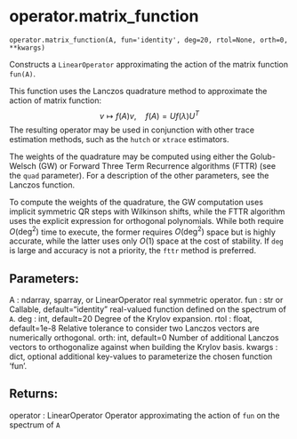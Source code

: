# operator.matrix_function { #primate.operator.matrix_function }

`operator.matrix_function(A, fun='identity', deg=20, rtol=None, orth=0, **kwargs)`

Constructs a `LinearOperator` approximating the action of the matrix function `fun(A)`. 

This function uses the Lanczos quadrature method to approximate the action of matrix function:
$$ v \mapsto f(A)v, \quad f(A) = U f(\lambda) U^T $$
The resulting operator may be used in conjunction with other trace estimation methods, such as 
the `hutch` or `xtrace` estimators.

The weights of the quadrature may be computed using either the Golub-Welsch (GW) or 
Forward Three Term Recurrence algorithms (FTTR) (see the `quad` parameter). For a description 
of the other parameters, see the Lanczos function. 

:::{.callout-note}
To compute the weights of the quadrature, the GW computation uses implicit symmetric QR steps with Wilkinson shifts, 
while the FTTR algorithm uses the explicit expression for orthogonal polynomials. While both require $O(\mathrm{deg}^2)$ time to execute, 
the former requires $O(\mathrm{deg}^2)$ space but is highly accurate, while the latter uses only $O(1)$ space at the cost of stability. 
If `deg` is large and accuracy is not a priority, the `fttr` method is preferred. 
:::



## Parameters:

  A : ndarray, sparray, or LinearOperator
      real symmetric operator.
  fun : str or Callable, default="identity"
      real-valued function defined on the spectrum of `A`.
  deg : int, default=20
      Degree of the Krylov expansion.
  rtol : float, default=1e-8
      Relative tolerance to consider two Lanczos vectors are numerically orthogonal.
  orth: int, default=0
      Number of additional Lanczos vectors to orthogonalize against when building the Krylov basis.
  kwargs : dict, optional
    additional key-values to parameterize the chosen function 'fun'.



## Returns:

  operator : LinearOperator
      Operator approximating the action of `fun` on the spectrum of `A`